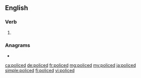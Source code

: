 ==English==

===Verb===
{{head|en|verb form}}

# {{en-past of|police}}

===Anagrams===
* {{l|en|decipol}}

[[ca:policed]]
[[de:policed]]
[[fr:policed]]
[[mg:policed]]
[[my:policed]]
[[ja:policed]]
[[simple:policed]]
[[fi:policed]]
[[vi:policed]]